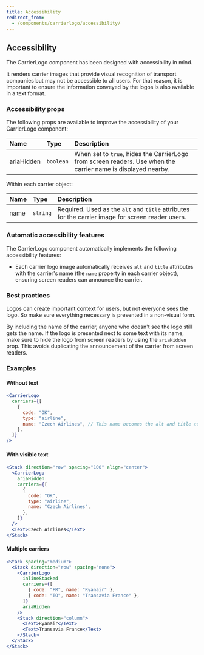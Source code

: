 ```yaml
---
title: Accessibility
redirect_from:
  - /components/carrierlogo/accessibility/
---
```


## Accessibility

The CarrierLogo component has been designed with accessibility in mind.

It renders carrier images that provide visual recognition of transport companies but may not be accessible to all users. For that reason, it is important to ensure the information conveyed by the logos is also available in a text format.

### Accessibility props

The following props are available to improve the accessibility of your CarrierLogo component:

| Name       | Type      | Description                                                                                                   |
| :--------- | :-------- | :------------------------------------------------------------------------------------------------------------ |
| ariaHidden | `boolean` | When set to `true`, hides the CarrierLogo from screen readers. Use when the carrier name is displayed nearby. |

Within each carrier object:

| Name | Type     | Description                                                                                       |
| :--- | :------- | :------------------------------------------------------------------------------------------------ |
| name | `string` | Required. Used as the `alt` and `title` attributes for the carrier image for screen reader users. |

### Automatic accessibility features

The CarrierLogo component automatically implements the following accessibility features:

- Each carrier logo image automatically receives `alt` and `title` attributes with the carrier's name (the `name` property in each carrier object), ensuring screen readers can announce the carrier.

### Best practices

Logos can create important context for users, but not everyone sees the logo. So make sure everything necessary is presented in a non-visual form.

By including the name of the carrier, anyone who doesn't see the logo still gets the name. If the logo is presented next to some text with its name, make sure to hide the logo from screen readers by using the `ariaHidden` prop. This avoids duplicating the announcement of the carrier from screen readers.

### Examples

#### Without text

```jsx
<CarrierLogo
  carriers={[
    {
      code: "OK",
      type: "airline",
      name: "Czech Airlines", // This name becomes the alt and title text
    },
  ]}
/>
```

#### With visible text

```jsx
<Stack direction="row" spacing="100" align="center">
  <CarrierLogo
    ariaHidden
    carriers={[
      {
        code: "OK",
        type: "airline",
        name: "Czech Airlines",
      },
    ]}
  />
  <Text>Czech Airlines</Text>
</Stack>
```

#### Multiple carriers

```jsx
<Stack spacing="medium">
  <Stack direction="row" spacing="none">
    <CarrierLogo
      inlineStacked
      carriers={[
        { code: "FR", name: "Ryanair" },
        { code: "TO", name: "Transavia France" },
      ]}
      ariaHidden
    />
    <Stack direction="column">
      <Text>Ryanair</Text>
      <Text>Transavia France</Text>
    </Stack>
  </Stack>
</Stack>
```
